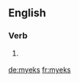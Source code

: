 ==English==

===Verb===
{{head|en|verb form}}

# {{qualifier|Geordie}} {{en-third-person singular of|myek}}

[[de:myeks]]
[[fr:myeks]]